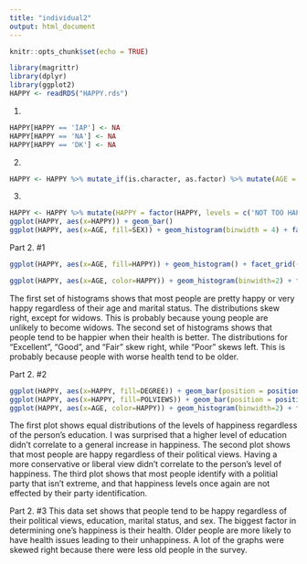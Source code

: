 ```yaml
---
title: "individual2"
output: html_document
---
```


```r
knitr::opts_chunk$set(echo = TRUE)
```

```r
library(magrittr)
library(dplyr)
library(ggplot2)
HAPPY <- readRDS("HAPPY.rds")
```

1.
```r
HAPPY[HAPPY == 'IAP'] <- NA
HAPPY[HAPPY == 'NA'] <- NA
HAPPY[HAPPY == 'DK'] <- NA
```

2.
```r
HAPPY <- HAPPY %>% mutate_if(is.character, as.factor) %>% mutate(AGE = recode(AGE, "89 OR OLDER" = "89")) %>% mutate(AGE = as.numeric(levels(AGE)[AGE]))
```

3.
```r
HAPPY <- HAPPY %>% mutate(HAPPY = factor(HAPPY, levels = c('NOT TOO HAPPY', 'PRETTY HAPPY', 'VERY HAPPY')))
ggplot(HAPPY, aes(x=HAPPY)) + geom_bar()
ggplot(HAPPY, aes(x=AGE, fill=SEX)) + geom_histogram(binwidth = 4) + facet_grid(~HAPPY)
```

Part 2. #1
```r
ggplot(HAPPY, aes(x=AGE, fill=HAPPY)) + geom_histogram() + facet_grid((~MARITAL))

ggplot(HAPPY, aes(x=AGE, color=HAPPY)) + geom_histogram(binwidth=2) + facet_grid(~HEALTH)
```
The first set of histograms shows that most people are pretty happy or very happy regardless of their age and marital status. The distributions skew right, except for widows. This is probably because young people are unlikely to become widows. The second set of histograms shows that people tend to be happier when their health is better. The distributions for "Excellent", "Good", and "Fair" skew right, while "Poor" skews left. This is probably because people with worse health tend to be older.


Part 2. #2
```r
ggplot(HAPPY, aes(x=HAPPY, fill=DEGREE)) + geom_bar(position = position_dodge())
ggplot(HAPPY, aes(x=HAPPY, fill=POLVIEWS)) + geom_bar(position = position_stack(reverse = TRUE))
ggplot(HAPPY, aes(x=AGE, color=HAPPY)) + geom_histogram(binwidth=2) + facet_wrap(~PARTYID)
```
The first plot shows equal distributions of the levels of happiness regardless of the person's education. I was surprised that a higher level of education didn't correlate to a general increase in happiness. The second plot shows that most people are happy regardless of their political views. Having a more conservative or liberal view didn't correlate to the person's level of happiness. The third plot shows that most people identify with a politial party that isn't extreme, and that happiness levels once again are not effected by their party identification.

Part 2. #3
This data set shows that people tend to be happy regardless of their political views, education, marital status, and sex. The biggest factor in determining one's happiness is their health. Older people are more likely to have health issues leading to their unhappiness. A lot of the graphs were skewed right because there were less old people in the survey.
